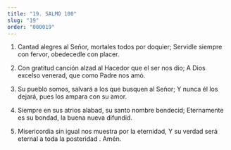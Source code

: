 ```yaml
---
title: "19. SALMO 100"
slug: "19"
order: "000019"
---
```

1.  Cantad alegres al Señor, mortales todos por doquier; Servidle siempre con fervor, obedecedle con placer.

2.	Con gratitud canción alzad al Hacedor que el ser nos dio;
A Dios excelso venerad, que como Padre nos amó.

3.	Su pueblo somos, salvará a los que busquen al Señor;
Y nunca él los dejará, pues los ampara con su amor.

4.	Siempre en sus atrios alabad, su santo nombre bendecid;
Eternamente es su bondad, la buena nueva difundid.

5.  Misericordia sin igual nos muestra por la eternidad,
Y su verdad será eternal a toda la posteridad . Amén.
